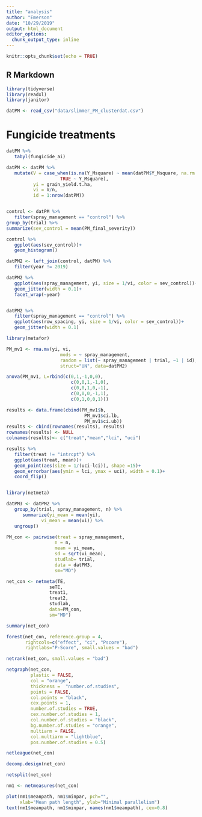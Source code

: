 ```yaml
---
title: "analysis"
author: "Emerson"
date: "10/29/2019"
output: html_document
editor_options: 
  chunk_output_type: inline
---
```


```r
knitr::opts_chunk$set(echo = TRUE)
```

## R Markdown

```r
library(tidyverse)
library(readxl)
library(janitor)
```

```r
datPM <- read_csv("data/slimmer_PM_clusterdat.csv")


```

# Fungicide treatments

```r
datPM %>% 
   tabyl(fungicide_ai)

```









```r
datPM <- datPM %>% 
   mutate(V = case_when(is.na(Y_Msquare) ~ mean(datPM$Y_Msquare, na.rm = TRUE),
                    TRUE ~ Y_Msquare),
          yi = grain_yield.t.ha,
          vi = V/n, 
          id = 1:nrow(datPM)) 



```



```r
control <- datPM %>% 
   filter(spray_management == "control") %>% 
group_by(trial) %>% 
summarize(sev_control = mean(PM_final_severity)) 

control %>% 
   ggplot(aes(sev_control))+
   geom_histogram()

datPM2 <- left_join(control, datPM) %>% 
   filter(year != 2019)

datPM2 %>% 
   ggplot(aes(spray_management, yi, size = 1/vi, color = sev_control))+
   geom_jitter(width = 0.1)+
   facet_wrap(~year)


datPM2 %>% 
   filter(spray_management == "control") %>% 
   ggplot(aes(row_spacing, yi, size = 1/vi, color = sev_control))+
   geom_jitter(width = 0.1)

```


```r
library(metafor)

PM_mv1 <- rma.mv(yi, vi, 
                    mods = ~ spray_management, 
                    random = list(~ spray_management | trial, ~1 | id), 
                    struct="UN", data=datPM2)

```

```r
anova(PM_mv1, L=rbind(c(0,1,-1,0,0), 
                        c(0,0,1,-1,0),
                        c(0,0,1,0,-1),
                        c(0,0,0,-1,1),
                        c(0,1,0,0,1)))
```

```r
results <- data.frame(cbind(PM_mv1$b, 
                             PM_mv1$ci.lb,
                             PM_mv1$ci.ub))
results <- cbind(rownames(results), results)
rownames(results) <- NULL
colnames(results)<- c("treat","mean","lci", "uci")

results %>%
   filter(treat != "intrcpt") %>% 
   ggplot(aes(treat, mean))+
   geom_point(aes(size = 1/(uci-lci)), shape =15)+
   geom_errorbar(aes(ymin = lci, ymax = uci), width = 0.1)+
   coord_flip()



```

```r
library(netmeta)

datPM3 <- datPM2 %>% 
   group_by(trial, spray_management, n) %>% 
      summarize(yi_mean = mean(yi), 
             vi_mean = mean(vi)) %>% 
   ungroup()

PM_con <- pairwise(treat = spray_management,
                  n = n,
                  mean = yi_mean,
                  sd = sqrt(vi_mean),
                  studlab= trial,
                  data = datPM3, 
                  sm="MD")


```

```r
net_con <- netmeta(TE, 
                seTE, 
                treat1, 
                treat2, 
                studlab, 
                data=PM_con, 
                sm="MD")

summary(net_con)
```


```r
forest(net_con, reference.group = 4,
       rightcols=c("effect", "ci", "Pscore"),
       rightlabs="P-Score", small.values = "bad")
```

```r
netrank(net_con, small.values = "bad")
```

```r
netgraph(net_con, 
         plastic = FALSE,
         col = "orange",
         thickness =  "number.of.studies",
         points = FALSE, 
         col.points = "black", 
         cex.points = 1,
         number.of.studies = TRUE,
         cex.number.of.studies = 1,
         col.number.of.studies = "black",
         bg.number.of.studies = "orange",
         multiarm = FALSE,
         col.multiarm = "lightblue",
         pos.number.of.studies = 0.5)
```

```r
netleague(net_con)
```

```r
decomp.design(net_con)
```


```r
netsplit(net_con)
```
```r
nm1 <- netmeasures(net_con)

plot(nm1$meanpath, nm1$minpar, pch="",
     xlab="Mean path length", ylab="Minimal parallelism")
text(nm1$meanpath, nm1$minpar, names(nm1$meanpath), cex=0.8)
```

